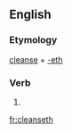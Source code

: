 ==English==

===Etymology===
[[cleanse]] + [[-eth]]

===Verb===
{{en-verb form}}

# {{archaic third-person singular of|cleanse}}

[[fr:cleanseth]]